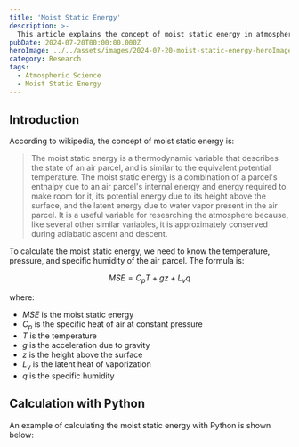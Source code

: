 ```yaml
---
title: 'Moist Static Energy'
description: >-
  This article explains the concept of moist static energy in atmospheric science.
pubDate: 2024-07-20T00:00:00.000Z
heroImage: ../../assets/images/2024-07-20-moist-static-energy-heroImage.png
category: Research
tags:
  - Atmospheric Science
  - Moist Static Energy
---
```


## Introduction

According to wikipedia, the concept of moist static energy is:

> The moist static energy is a thermodynamic variable that describes the state of an air parcel, and is similar to the equivalent potential temperature. The moist static energy is a combination of a parcel's enthalpy due to an air parcel's internal energy and energy required to make room for it, its potential energy due to its height above the surface, and the latent energy due to water vapor present in the air parcel. It is a useful variable for researching the atmosphere because, like several other similar variables, it is approximately conserved during adiabatic ascent and descent.

To calculate the moist static energy, we need to know the temperature, pressure, and specific humidity of the air parcel. The formula is:

$$ MSE = C_p T + gz + L_v q $$

where:

- $MSE$ is the moist static energy
- $C_p$ is the specific heat of air at constant pressure
- $T$ is the temperature
- $g$ is the acceleration due to gravity
- $z$ is the height above the surface
- $L_v$ is the latent heat of vaporization
- $q$ is the specific humidity

## Calculation with Python

An example of calculating the moist static energy with Python is shown below:
